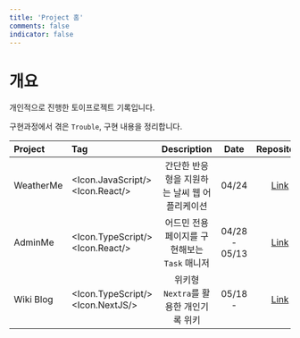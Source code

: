 ```yaml
---
title: 'Project 홈'
comments: false
indicator: false
---
```



# 개요

개인적으로 진행한 토이프로젝트 기록입니다.

구현과정에서 겪은 `Trouble`, 구현 내용을 정리합니다.

| Project       | Tag  |  Description                                        | Date           | Repository                                           |
| :------------ | :---             | :-------------------------------------------------: | :------------: | :--------------------------------------------------: |
| WeatherMe     | <div className="w-12 flex gap-1"><Icon.JavaScript/><Icon.React/></div>        | 간단한 반응형을 지원하는 날씨 웹 어플리케이션       | 04/24          | [Link](https://github.com/yoyobar/weatherMe)         |
| AdminMe       | <div className="w-12 flex gap-1"><Icon.TypeScript/><Icon.React/></div>        | 어드민 전용 페이지를 구현해보는 `Task` 매니저       | 04/28 - 05/13  | [Link](https://github.com/yoyobar/adminpage)         |
| Wiki Blog     | <div className="w-12 flex gap-1"><Icon.TypeScript/><Icon.NextJS/></div>   | 위키형 `Nextra`를 활용한 개인기록 위키              | 05/18 -        | [Link](https://github.com/yoyobar/VercelBlog)        |

